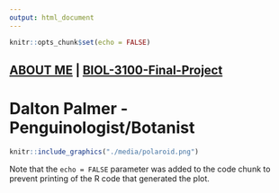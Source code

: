 ```yaml
---
output: html_document
---
```


```r
knitr::opts_chunk$set(echo = FALSE)
```

## [ABOUT ME](./about-me) | [BIOL-3100-Final-Project](./final_project)##

# **Dalton Palmer - Penguinologist/Botanist** #

```r
knitr::include_graphics("./media/polaroid.png")
```


Note that the `echo = FALSE` parameter was added to the code chunk to prevent printing of the R code that generated the plot.
